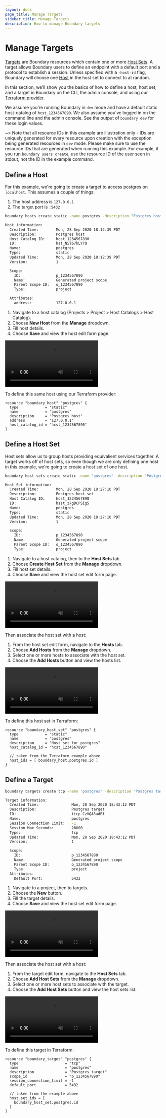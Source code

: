 ```yaml
---
layout: docs
page_title: Manage Targets
sidebar_title: Manage Targets
description: How to manage Boundary targets
---
```


# Manage Targets

[Targets](/docs/concepts/domain-model/targets) are Boundary resources which contain one or more [Host Sets](/docs/concepts/domain-model/host-sets). A target allows Boundary users to define an endpoint with a default port and a protocol to establish a session. Unless specified with a `-host-id` flag, Boundary will choose one [Host](/docs/concepts/domain-model/hosts) in the host set to connect to at random.

In this section, we'll show you the basics of how to define a host, host set, and a target in Boundary on the CLI, the admin console, and using our [Terraform provider](https://github.com/hashicorp/terraform-provider-boundary).

We assume you're running Boundary in `dev` mode and have a default static host-catalog of `hcst_1234567890`. We also assume you've logged in on the command line and the admin console. See the output of `boundary dev` for these login values.

~> Note that all resource IDs in this example are illustration only - IDs are uniquely generated for every resource upon creation with the exception being
generated resources in `dev` mode. Please make sure to use the resource IDs that are generated when running this example. For example, if you run
`boundary users create`, use the resource ID of the user seen in stdout, not the ID in the example command.

## Define a Host

For this example, we're going to create a target to access postgres on `localhost`. This assumes a couple of things:

1. The host address is `127.0.0.1`
2. The target port is `:5432`

<Tabs>
<Tab heading="CLI">


```bash
boundary hosts create static -name postgres -description "Postgres host" -address "127.0.0.1" -host-catalog-id "hcst_1234567890"

Host information:
  Created Time:        Mon, 28 Sep 2020 18:12:39 PDT
  Description:         Postgres host
  Host Catalog ID:     hcst_1234567890
  ID:                  hst_N5l67hLYrQ
  Name:                postgres
  Type:                static
  Updated Time:        Mon, 28 Sep 2020 18:12:39 PDT
  Version:             1

  Scope:
    ID:                p_1234567890
    Name:              Generated project scope
    Parent Scope ID:   o_1234567890
    Type:              project

  Attributes:
    address:           127.0.0.1
```

</Tab>
<Tab heading="Admin Console">


1. Navigate to a host catalog (Projects > Project > Host Catalogs > Host Catalog).
1. Choose **New Host** from the **Manage** dropdown.
1. Fill host details.
1. Choose **Save** and view the host edit form page.

<video muted playsInline autoPlay loop class="boundary-clickthrough-video">
  <source
    type="video/mp4"
    src="https://www.datocms-assets.com/2885/1602267180-boundary-clickthrough-manage-targets-create-host.mp4"
  />
</video>

</Tab>
<Tab heading="Terraform">


To define this same host using our Terraform provider:

```hcl
resource "boundary_host" "postgres" {
  type            = "static"
  name            = "postgres"
  description     = "Postgres host"
  address         = "127.0.0.1"
  host_catalog_id = "hcst_1234567890"
}
```

</Tab>
</Tabs>


## Define a Host Set

Host sets allow us to group hosts providing equivalient services together. A target works off of host sets, so even though we are only defining one host in this example, we're going to create a host set of one host.

<Tabs>
<Tab heading="CLI">


```bash
boundary host-sets create static -name "postgres" -description "Postgres host set" -host-catalog-id hcst_1234567890

Host Set information:
  Created Time:        Mon, 28 Sep 2020 18:27:10 PDT
  Description:         Postgres host set
  Host Catalog ID:     hcst_1234567890
  ID:                  hsst_z7gDCPSig5
  Name:                postgres
  Type:                static
  Updated Time:        Mon, 28 Sep 2020 18:27:10 PDT
  Version:             1

  Scope:
    ID:                p_1234567890
    Name:              Generated project scope
    Parent Scope ID:   o_1234567890
    Type:              project
```

</Tab>
<Tab heading="Admin Console">


1. Navigate to a host catalog, then to the **Host Sets** tab.
1. Choose **Create Host Set** from the **Manage** dropdown.
1. Fill host set details.
1. Choose **Save** and view the host set edit form page.

<video muted playsInline autoPlay loop class="boundary-clickthrough-video">
  <source
    type="video/mp4"
    src="https://www.datocms-assets.com/2885/1602267118-boundary-clickthrough-manage-targets-create-host-set.mp4"
  />
</video>

Then associate the host set with a host:

1. From the host set edit form, navigate to the **Hosts** tab.
1. Choose **Add Hosts** from the **Manage** dropdown.
1. Select one or more hosts to associate with the host set.
1. Choose the **Add Hosts** button and view the hosts list.

<video muted playsInline autoPlay loop class="boundary-clickthrough-video">
  <source
    type="video/mp4"
    src="https://www.datocms-assets.com/2885/1602261013-boundary-clickthrough-manage-targets-assign-host-to-host-set.mp4"
  />
</video>

</Tab>
<Tab heading="Terraform">


To define this host set in Terraform:

```hcl
resource "boundary_host_set" "postgres" {
  type            = "static"
  name            = "postgres"
  description     = "Host set for postgres"
  host_catalog_id = "hcst_1234567890"

  // taken from the Terraform example above
  host_ids = [ boundary_host.postgres.id ]
}
```

</Tab>
</Tabs>


## Define a Target

<Tabs>
<Tab heading="CLI">


```bash
boundary targets create tcp -name 'postgres' -description 'Postgres target' -default-port 5432 -scope-id p_1234567890 -session-connection-limit '-1'

Target information:
  Created Time:               Mon, 28 Sep 2020 18:43:12 PDT
  Description:                Postgres target
  ID:                         ttcp_CzVQA3adBf
  Name:                       postgres
  Session Connection Limit:   -1
  Session Max Seconds:        28800
  Type:                       tcp
  Updated Time:               Mon, 28 Sep 2020 18:43:12 PDT
  Version:                    1

  Scope:
    ID:                       p_1234567890
    Name:                     Generated project scope
    Parent Scope ID:          o_1234567890
    Type:                     project
  Attributes:
    Default Port:             5432
```

</Tab>
<Tab heading="Admin Console">


1. Navigate to a project, then to targets.
1. Choose the **New** button.
1. Fill the target details.
1. Choose **Save** and view the host set edit form page.

<video muted playsInline autoPlay loop class="boundary-clickthrough-video">
  <source
    type="video/mp4"
    src="https://www.datocms-assets.com/2885/1602261018-boundary-clickthrough-manage-targets-create-target.mp4"
  />
</video>

Then associate the host set with a host:

1. From the target edit form, navigate to the **Host Sets** tab.
1. Choose **Add Host Sets** from the **Manage** dropdown.
1. Select one or more host sets to associate with the target.
1. Choose the **Add Host Sets** button and view the host sets list.

<video muted playsInline autoPlay loop class="boundary-clickthrough-video">
  <source
    type="video/mp4"
    src="https://www.datocms-assets.com/2885/1602261011-boundary-clickthrough-manage-targets-assign-host-set-to-target.mp4"
  />
</video>

</Tab>
<Tab heading="Terraform">


To define this target in Terraform:

```hcl
resource "boundary_target" "postgres" {
  type                     = "tcp"
  name                     = "postgres"
  description              = "Postgres target"
  scope_id                 = "p_1234567890"
  session_connection_limit = -1
  default_port             = 5432

  // taken from the example above
  host_set_ids = [
    boundary_host_set.postgres.id
  ]
}
```

</Tab>
</Tabs>

